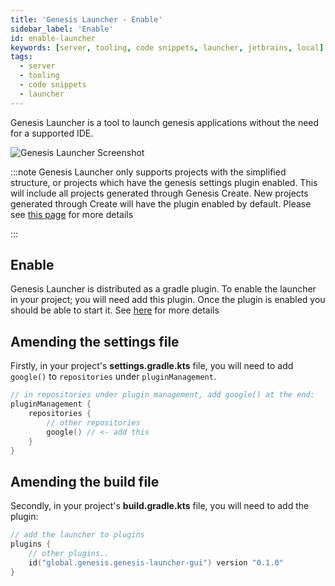 ```yaml
---
title: 'Genesis Launcher - Enable'
sidebar_label: 'Enable'
id: enable-launcher
keywords: [server, tooling, code snippets, launcher, jetbrains, local]
tags:
  - server
  - tooling
  - code snippets
  - launcher
---
```


Genesis Launcher is a tool to launch genesis applications without the need for a supported IDE.

![Genesis Launcher Screenshot](/img/genesis-launcher/genesis-launcher-empty.png)

:::note
Genesis Launcher only supports projects with the simplified structure,
or projects which have the genesis settings plugin enabled.
This will include all projects generated through Genesis Create.
New projects generated through Create will have the plugin enabled by default.
Please see [this page](/operations/project-structure/introduction/) for more details

:::

## Enable

Genesis Launcher is distributed as a gradle plugin.
To enable the launcher in your project; you will need add this plugin.
Once the plugin is enabled you should be able to start it.
See [here](../running-launcher) for more details

## Amending the settings file

Firstly, in your project's **settings.gradle.kts** file, you will need to add `google()` to `repositories` under `pluginManagement`.

```kotlin
// in repositories under plugin management, add google() at the end:
pluginManagement {
    repositories {
        // other repositories
        google() // <- add this
    }
}
```

## Amending the build file

Secondly, in your project's **build.gradle.kts** file, you will need to add the plugin:

```kotlin
// add the launcher to plugins
plugins {
    // other plugins..
    id("global.genesis.genesis-launcher-gui") version "0.1.0"
}
```
